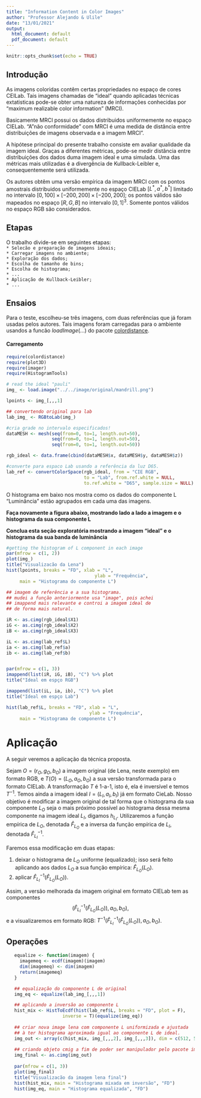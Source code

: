 ```yaml
---
title: "Information Content in Color Images"
author: "Professor Alejando & Ulile"
date: "13/01/2021"
output:
  html_document: default
  pdf_document: default
---
```


```r
knitr::opts_chunk$set(echo = TRUE)
```

## Introdução

As imagens coloridas contêm certas propriedades no espaço de cores CEILab. Tais imagens chamadas de "ideal" quando aplicadas técnicas extatisticas pode-se obter uma natureza de informações conhecidas por "maximum realizable color information" (MRCI).

Basicamente MRCI possui os dados distribuidos uniformemente no espaço CIELab. "A "não conformidade" com MRCI é uma medida de distância entre distribuições de imagens observada e a imagem MRCI".

A hipótese principal do presente trabalho consiste em avaliar qualidade da imagem ideal. Graças a diferentes métricas, pode-se medir distância entre distribuições dos dados duma imagem ideal e uma simulada. Uma das métricas mais utilizadas é a divergência de Kullback-Leibler e, consequentemente será utilizada.

Os autores obtêm uma versão empírica da imagem MRCI com os pontos amostrais distribuidos uniformemente no espaço CIELab $[L^*, a^*, b^*]$ limitado no intervalo $[0,100]\times [−200,200]\times [−200,200]$; os pontos válidos são mapeados no espaço $[R, G, B]$ no intervalo $[0, 1]^3$. Somente pontos válidos no espaço RGB são considerados.

## Etapas  
   
O trabalho divide-se em seguintes etapas:   
`* Selecão e preparação de imagens ideais;`     
`* Carregar imagens no ambiente;`   
`* Exploração dos dados;`   
`* Escolha de tamanho de bins;`   
`* Escolha de histograma;`   
`* ...`   
`* Aplicação de Kullback-Leibler;`   
``* ...``   

## Ensaios

Para o teste, escolheu-se três imagens, com duas referências que já foram usadas pelos autores. Tais imagens foram carregadas para o ambiente usandos a funcão $loadImage(...)$ do pacote [colordistance]([https://cran.r-project.org/web/packages/colordistance/vignettes/color-spaces.html]).

#### Carregamento
```r
require(colordistance)
require(plot3D)
require(imager)
require(HistogramTools)

# read the ideal "pauli"
img_ <- load.image("../../image/original/mandrill.png")

lpoints <- img_[,,,1]

## convertendo original para lab
lab_img_ <- RGBtoLab(img_)

#cria grade no intervalo especificados!
dataMESH <- mesh(seq(from=0, to=1, length.out=50),
                 seq(from=0, to=1, length.out=50),
                 seq(from=0, to=1, length.out=50))

rgb_ideal <- data.frame(cbind(dataMESH$x, dataMESH$y, dataMESH$z))

#converte para espaco Lab usando a referência da luz D65.
lab_ref <- convertColorSpace(rgb_ideal, from = "CIE RGB", 
                             to = "Lab", from.ref.white = NULL,
                             to.ref.white = "D65", sample.size = NULL)

```
O histograma em baixo nos mostra como os dados do componente L "Luminância" estão agrupados em cada uma das imagens.

**Faça novamente a figura abaixo, mostrando lado a lado a imagem e o histograma da sua componente L**

**Conclua esta seção exploratória mostrando a imagem "ideal" e o histograma da sua banda de luminância**

```r
#getting the histogram of L component in each image
par(mfrow = c(1, 2))
plot(img_)
title("Visualizacão da Lena")
hist(lpoints, breaks = "FD", xlab = "L",
                                 ylab = "Frequência",
     main = "Histograma do componente L")

## imagem de referência e a sua histograma. 
## mudei a função anteriormente usa "image", pois achei 
## imappend mais relevante e controi a imagem ideal de 
## de forma mais natural.

iR <- as.cimg(rgb_ideal$X1)
iG <- as.cimg(rgb_ideal$X2)
iB <- as.cimg(rgb_ideal$X3)

iL <- as.cimg(lab_ref$L)
ia <- as.cimg(lab_ref$a)
ib <- as.cimg(lab_ref$b)


par(mfrow = c(1, 3))
imappend(list(iR, iG, iB), "C") %>% plot
title("Ideal em espço RGB")

imappend(list(iL, ia, ib), "C") %>% plot
title("Ideal em espço Lab")

hist(lab_ref$L, breaks = "FD", xlab = "L",
                               ylab = "Frequência",
     main = "Histograma de componente L")


```

# Aplicação

A seguir veremos a aplicação da técnica proposta.

Sejam $O=(r_O, g_O, b_O)$ a imagem original (de Lena, neste exemplo) em formato RGB, e $T(O)=(L_O, a_O, b_O)$ a sua versão transformada para o formato CIELab. 
A transformação $T$ é 1-a-1, isto é, ela é inversível e temos $T^{-1}$.
Temos ainda a imagem ideal $I=(L_I,a_I,b_I)$ já em formato CieLab.
Nosso objetivo é modificar a imagem original de tal forma que o histograma da sua componente $L_O$ seja o mais próximo possível ao histograma dessa mesma componente na imagem ideal $L_I$, digamos $h_{L_I}$.
Utilizaremos a função empírica de $L_O$, denotada $\widehat{F}_{L_O}$ e a inversa da função empírica de $L_I$, denotada $\widehat{F}_{L_I}^{-1}$.

Faremos essa modificação em duas etapas:

   1. deixar o histograma de $L_O$ uniforme (equalizado); isso será feito aplicando aos dados $L_O$ a sua função empírica: $\widehat{F}_{L_O}(L_O)$.
   2. aplicar $\widehat{F}_{L_I}^{-1}(\widehat{F}_{L_O}(L_O))$.

Assim, a versão melhorada da imagem original em formato CIELab tem as componentes
$$
\big(\widehat{F}_{L_I}^{-1}(\widehat{F}_{L_O}(L_O)), a_O, b_O\big),
$$
e a visualizaremos em formato RGB: $T^{-1}\big(\widehat{F}_{L_I}^{-1}(\widehat{F}_{L_O}(L_O)), a_O, b_O\big)$.

## Operações
```r
   equalize <- function(imagem) {
     imagemeq <- ecdf(imagem)(imagem)
     dim(imagemeq) <- dim(imagem)
     return(imagemeq)
   }

   ## equalização do componente L de original
   img_eq <- equalize(lab_img_[,,,1])

   ## aplicando a inversão ao componente L
   hist_mix <- HistToEcdf(hist(lab_ref$L, breaks = "FD", plot = F),
                     inverse = T)(equalize(img_eq))
   
   ## criar nova image lena com componente L uniformizada e ajustada
   ## à ter histograma aproximada igual ao componente L de ideal.
   img_out <- array(c(hist_mix, img_[,,,2], img_[,,,3]), dim = c(512, 512, 1, 3))
   
   ## criando objeto cmig a fim de poder ser manipulador pelo pacote imager.
   img_final <- as.cimg(img_out)
   
   par(mfrow = c(1, 3))
   plot(img_final)
   title("Visualizacão da imagem lena final")
   hist(hist_mix, main = "Histograma mixada em inversão", "FD")
   hist(img_eq, main = "Histograma equalizada", "FD")
```
